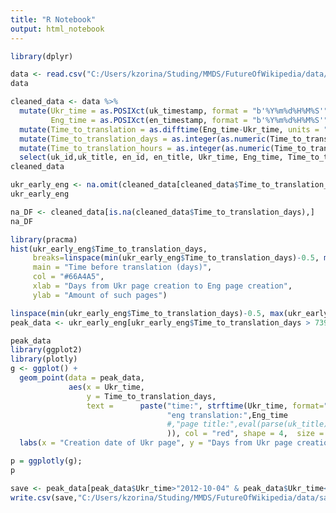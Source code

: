 ```yaml
---
title: "R Notebook"
output: html_notebook
---
```

```r
library(dplyr)
```



```r
data <- read.csv("C:/Users/kzorina/Studing/MMDS/FutureOfWikipedia/data/df_all_with_timestamps.csv", encoding = "UTF-8")
data
```

```r
cleaned_data <- data %>% 
  mutate(Ukr_time = as.POSIXct(uk_timestamp, format = "b'%Y%m%d%H%M%S'"),
         Eng_time = as.POSIXct(en_timestamp, format = "b'%Y%m%d%H%M%S'")) %>% 
  mutate(Time_to_translation = as.difftime(Eng_time-Ukr_time, units = "secs")) %>% 
  mutate(Time_to_translation_days = as.integer(as.numeric(Time_to_translation, units = "days"))) %>% 
  mutate(Time_to_translation_hours = as.integer(as.numeric(Time_to_translation, units = "hours"))) %>% 
  select(uk_id,uk_title, en_id, en_title, Ukr_time, Eng_time, Time_to_translation_hours, Time_to_translation_days)
cleaned_data
```

```r
ukr_early_eng <- na.omit(cleaned_data[cleaned_data$Time_to_translation_hours > 0,])
ukr_early_eng
```


```r
na_DF <- cleaned_data[is.na(cleaned_data$Time_to_translation_days),]
na_DF
```


```r
library(pracma)
hist(ukr_early_eng$Time_to_translation_days, 
     breaks=linspace(min(ukr_early_eng$Time_to_translation_days)-0.5, max(ukr_early_eng$Time_to_translation_days)+0.5, n = 70),
     main = "Time before translation (days)",
     col = "#66A4A5",
     xlab = "Days from Ukr page creation to Eng page creation",
     ylab = "Amount of such pages")
```



```r
linspace(min(ukr_early_eng$Time_to_translation_days)-0.5, max(ukr_early_eng$Time_to_translation_days)+0.5, n = 70)
peak_data <- ukr_early_eng[ukr_early_eng$Time_to_translation_days > 739 & ukr_early_eng$Time_to_translation_days < 807,]
```


```r
peak_data
library(ggplot2)
library(plotly)
g <- ggplot() +
  geom_point(data = peak_data, 
             aes(x = Ukr_time, 
                 y = Time_to_translation_days, 
                 text =      paste("time:", strftime(Ukr_time, format="%Y-%m-%d %H:%M:%S"), 
                                   "eng translation:",Eng_time
                                   #,"page title:",eval(parse(uk_title))
                                   )), col = "red", shape = 4,  size = 1)+
  labs(x = "Creation date of Ukr page", y = "Days from Ukr page creation to Eng page creation")

p = ggplotly(g);
p
```

```r
save <- peak_data[peak_data$Ukr_time>"2012-10-04" & peak_data$Ukr_time<"2012-12-30",]
write.csv(save,"C:/Users/kzorina/Studing/MMDS/FutureOfWikipedia/data/save.csv")
```

